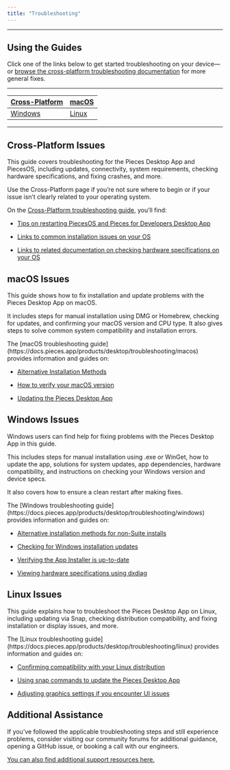 ```yaml
---
title: "Troubleshooting"
---
```


***

## Using the Guides

Click one of the links below to get started troubleshooting on your device—or [browse the cross-platform troubleshooting documentation](https://docs.pieces.app/products/desktop/troubleshooting/cross-platform) for more general fixes.

***

| [Cross-Platform](https://docs.pieces.app/products/desktop/troubleshooting/cross-platform) | [macOS](https://docs.pieces.app/products/desktop/troubleshooting/macos) |
| ----------------------------------------------------------------------------------------- | ----------------------------------------------------------------------- |
| [Windows](https://docs.pieces.app/products/desktop/troubleshooting/windows)               | [Linux](https://docs.pieces.app/products/desktop/troubleshooting/linux) |

***

## Cross-Platform Issues

This guide covers troubleshooting for the Pieces Desktop App and PiecesOS, including updates, connectivity, system requirements, checking hardware specifications, and fixing crashes, and more.

<Card title="macOS + Windows + Linux" image="https://cdn.hashnode.com/res/hashnode/image/upload/v1743185867468/77f2c73e-fe75-4c7e-9bc4-ee69598df7fb.png">
  Use the Cross-Platform page if you’re not sure where to begin or if your issue isn’t clearly related to your operating system.

  On the [Cross-Platform troubleshooting guide](https://docs.pieces.app/products/desktop/troubleshooting/cross-platform), you’ll find:

  * [Tips on restarting PiecesOS and Pieces for Developers Desktop App](https://docs.pieces.app/products/desktop/troubleshooting/cross-platform#restarting-pieces-suite--checking-updates)

  * [Links to common installation issues on your OS](https://docs.pieces.app/products/desktop/troubleshooting/cross-platform#common-installation-issues)

  * [Links to related documentation on checking hardware specifications on your OS](https://docs.pieces.app/products/desktop/troubleshooting/cross-platform#checking-hardware)
</Card>

## macOS Issues

This guide shows how to fix installation and update problems with the Pieces Desktop App on macOS.

It includes steps for manual installation using DMG or Homebrew, checking for updates, and confirming your macOS version and CPU type. It also gives steps to solve common system compatibility and installation errors.

<Card title="macOS" image="https://cdn.hashnode.com/res/hashnode/image/upload/v1743185988569/d00ea8b3-2dcd-4da1-a2c3-47a12b6c42ae.png">
  The [macOS troubleshooting guide](https://docs.pieces.app/products/desktop/troubleshooting/macos) provides information and guides on:

  * [Alternative Installation Methods](https://docs.pieces.app/products/desktop/troubleshooting/macos#alternative-installation-methods)

  * [How to verify your macOS version](https://docs.pieces.app/products/desktop/troubleshooting/macos#checking-os-version)

  * [Updating the Pieces Desktop App](https://docs.pieces.app/products/desktop/troubleshooting/macos#updating-the-pieces-desktop-app)
</Card>

## Windows Issues

Windows users can find help for fixing problems with the Pieces Desktop App in this guide.

This includes steps for manual installation using .exe or WinGet, how to update the app, solutions for system updates, app dependencies, hardware compatibility, and instructions on checking your Windows version and device specs.

It also covers how to ensure a clean restart after making fixes.

<Card title="Windows" image="https://cdn.hashnode.com/res/hashnode/image/upload/v1743186019019/1e8789da-4614-46e3-bea7-8fc8f50ceea1.png">
  The [Windows troubleshooting guide](https://docs.pieces.app/products/desktop/troubleshooting/windows) provides information and guides on:

  * [Alternative installation methods for non-Suite installs](https://docs.pieces.app/products/desktop/troubleshooting/windows#alternative-installation-methods)

  * [Checking for Windows installation updates](https://docs.pieces.app/products/desktop/troubleshooting/windows#versions--updates)

  * [Verifying the App Installer is up-to-date](https://docs.pieces.app/products/desktop/troubleshooting/windows#updating-the-microsoft-store--app-installer)

  * [Viewing hardware specifications using dxdiag](https://docs.pieces.app/products/desktop/troubleshooting/windows#checking-hardware-specifications)
</Card>

## Linux Issues

This guide explains how to troubleshoot the Pieces Desktop App on Linux, including updating via Snap, checking distribution compatibility, and fixing installation or display issues, and more.

<Card title="Linux" image="https://cdn.hashnode.com/res/hashnode/image/upload/v1743186291298/debc8d14-c762-488e-99f5-042e4244591f.png">
  The [Linux troubleshooting guide](https://docs.pieces.app/products/desktop/troubleshooting/linux) provides information and guides on:

  * [Confirming compatibility with your Linux distribution](https://docs.pieces.app/products/desktop/troubleshooting/linux#checking-distribution-compatibility)

  * [Using snap commands to update the Pieces Desktop App](https://docs.pieces.app/products/desktop/troubleshooting/linux#updating-pieces-desktop)

  * [Adjusting graphics settings if you encounter UI issues](https://docs.pieces.app/products/desktop/troubleshooting/linux#adjusting-grapics--display-settings)
</Card>

## Additional Assistance

If you’ve followed the applicable troubleshooting steps and still experience problems, consider visiting our community forums for additional guidance, opening a GitHub issue, or booking a call with our engineers.

[You can also find additional support resources here.](https://docs.pieces.app/products/support)
